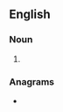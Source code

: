 {{also|éclairs}}
==English==

===Noun===
{{head|en|noun plural form}}

# {{plural of|eclair|lang=en}}

===Anagrams===
* {{anagrams|en|claires|scalier}}